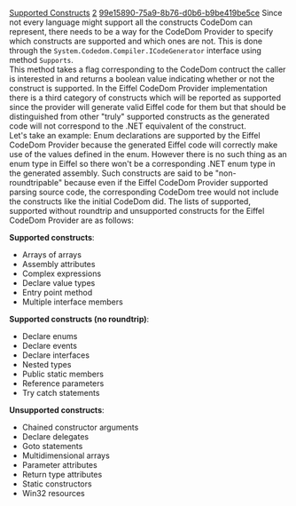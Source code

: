 [[Property:title|Supported Constructs]]
[[Property:weight|2]]
[[Property:uuid|99e15890-75a9-8b76-d0b6-b9be419be5ce]]
Since not every language might support all the constructs CodeDom can represent, there needs to be a way for the CodeDom Provider to specify which constructs are supported and which ones are not. This is done through the <code>System.Codedom.Compiler.ICodeGenerator</code> interface using method <code>Supports</code>.<br/>
This method takes a flag corresponding to the CodeDom contruct the caller is interested in and returns a boolean value indicating whether or not the construct is supported. In the Eiffel CodeDom Provider implementation there is a third category of constructs which will be reported as supported since the provider will generate valid Eiffel code for them but that should be distinguished from other "truly" supported constructs as the generated code will not correspond to the .NET equivalent of the construct.<br/>
Let's take an example: Enum declarations are supported by the Eiffel CodeDom Provider because the generated Eiffel code will correctly make use of the values defined in the enum. However there is no such thing as an enum type in Eiffel so there won't be a corresponding .NET enum type in the generated assembly. Such constructs are said to be "non-roundtripable" because even if the Eiffel CodeDom Provider supported parsing source code, the corresponding CodeDom tree would not include the constructs like the initial CodeDom did. 
The lists of supported, supported without roundtrip and unsupported constructs for the Eiffel CodeDom Provider are as follows: 

'''Supported constructs''': 
* Arrays of arrays
* Assembly attributes
* Complex expressions
* Declare value types
* Entry point method
* Multiple interface members
'''Supported constructs (no roundtrip)''': 
* Declare enums
* Declare events
* Declare interfaces
* Nested types
* Public static members
* Reference parameters
* Try catch statements
'''Unsupported constructs''': 
* Chained constructor arguments
* Declare delegates
* Goto statements
* Multidimensional arrays
* Parameter attributes
* Return type attributes
* Static constructors
* Win32 resources





